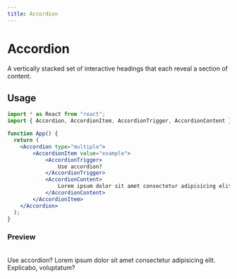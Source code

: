 ```yaml
---
title: Accordion
---
```


# Accordion

A vertically stacked set of interactive headings that each reveal a section of content.

## Usage

```jsx
import * as React from "react";
import { Accordion, AccordionItem, AccordionTrigger, AccordionContent } from '@openui-org/react/components'

function App() {
  return (  
    <Accordion type="multiple">
        <AccordionItem value="example">
            <AccordionTrigger>
                Use accordion?
            </AccordionTrigger>
            <AccordionContent>
                Lorem ipsum dolor sit amet consectetur adipisicing elit. Explicabo, voluptatum?
            </AccordionContent>
        </AccordionItem>
    </Accordion>
  );
}
```

### Preview

<br/>

<div className='mt-2 ring-offset-background focus-visible:outline-none focus-visible:ring-2 focus-visible:ring-ring focus-visible:ring-offset-2 relative rounded-md border'>

<div className='theme-zinc w-full'>


<div className='preview flex min-h-[350px] w-full justify-center p-20 items-center'>
 <div className="w-full">
<Accordion type="multiple">
        <AccordionItem value="example">
            <AccordionTrigger>
                Use accordion?
            </AccordionTrigger>
            <AccordionContent>
                Lorem ipsum dolor sit amet consectetur adipisicing elit. Explicabo, voluptatum?
            </AccordionContent>
        </AccordionItem>
</Accordion>

 </div>
</div>
</div>
</div>
